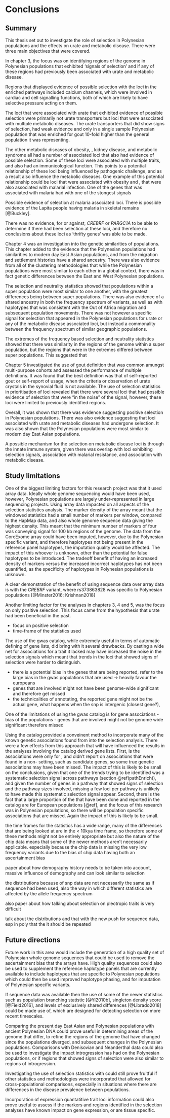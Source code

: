 # Conclusions 

## Summary

This thesis set out to investigate the role of selection in Polynesian populations and the effects on urate and metabolic disease. There were three main objectives that were covered. 


<!-- Chapter \@ref(selectionResults): "Positive Selection in Polynesian Populations" aims to discover and characterise regions that have undergone selection in Polynesian populations. The specific aims for this chapter were:  -->
<!-- - Investigate regions that are under selection in the Polynesian populations -->
<!-- - Investigate regions previously associated with urate, \gls{t2d}, obesity, kidney disease, and metabolic syndrome for signatures of selection -->


In chapter 3, the focus was on identifying regions of the genome in Polynesian populations that exhibited 'signals of selection' and if any of these regions had previously been associated with urate and metabolic disease. 

Regions that displayed evidence of possible selection with the loci in the enriched pathways included calcium channels, which were involved in cardiac and cell signalling functions, both of which are likely to have selective pressure acting on them.

The loci that were associated with urate that exhibited evidence of possible selection were primarily not urate transporters but loci that were associated with multiple metabolic diseases. The urate transporters that did show signs of selection, had weak evidence and only in a single sample Polynesian population that was enriched for gout 10-fold higher than the general population it was representing.

The other metabolic diseases of obesity, \gls{t2d}, kidney disease, and metabolic syndrome all had a number of associated loci that also had evidence of possible selection. Some of these loci were associated with multiple traits, and also had an immunicological function. This points to a potential relationship of these loci being influenced by pathogenic challenge, and as a result also influence the metabolic diseases. One example of this potential relationship could be loci that were associated with obesity and \gls{t2d}, that were also associated with malarial infection. One of the genes that was associated with malaria had  with one of the stongest \gls{ihs} signals 

Possible evidence of selection at malaria associated loci. There is possible evidence of the Lapita people having malaria in skeletal remains [@Buckley].


There was no evidence, for or against, _CREBRF_ or _PARGC1A_ to be able to determine if there had been selection at these loci, and therefore no conclusions about these loci as 'thrifty genes' was able to be made.

<!-- - there was limited evidence of selection in metabolic disease -->
<!-- - For gout there was limited evidence of selection, where there was it was not in the main effect loci for gout (slc2a9/abgc2) or the urate transporters, except TON where it is possible it's due to the high gout proportion -->
<!-- - diabetes -->
<!-- - obesity -->
<!-- - metabolic syndrome -->
<!-- - kidney disease -->

<!-- Chapter \@ref(clustering): "Clustering of Selection Statistics" aims to investigate potential shared ancestry regions that are relevant to urate and metabolic disease. The aims for this chapter were: -->
<!-- - Determine if neutrality and selection tests can be used to group populations. -->
<!-- - Investigate genetic loci associated with gout, urate, \gls{t2d}, obesity, kidney disease, and metabolic syndrome and their potential shared selective histories. -->

Chapter 4 was an investigation into the genetic similarities of populations. This chapter added to the evidence that the Polynesian populations had similarities to modern day East Asian populations, and from the migration and settlement histories have a shared ancestry. There was also evidence from all of the clustering methodologies that while the Polynesian populations were most similar to each other in a global context, there was in fact genetic differences between the East and West Polynesian populations.

The selection and neutrality statistics showed that populations within a super population were most similar to one another, with the greatest differences being between super populations. There was also evidence of a shared ancestry in both the frequency spectrum of variants, as well as with haplotypes that was consistent with the Out of Africa migration and subsequent population movements. There was not however a specific signal for selection that appeared in the Polynesian populations for urate or any of the metabolic disease associated loci, but instead a commonality between the frequency spectrum of similar geographic populations. 

The extremes of the frequency based selection and neutrality statistics showed that there was similarity in the regions of the genome within a super population, but the regions that were in the extremes differed between super populations. This suggested that 




<!-- Chapter \@ref(selGwas): "Selection and Association Studies" aims to investigate the use of gout definition in genetic association studies, and the combination of selection statistics with \gls{gwas}. The specific aims for this chapter were: -->
<!-- - Test performance of gout definitions on \gls{gwas} -->
<!-- - Investigate the use of selection statistics in conjunction with \gls{gwas} -->


Chapter 5 investigated the use of gout definition that was common amungst multi-purpose cohorts and assessed the performance of multiple definitions. It was found that the best definition was that of self-reported gout or self-report of \gls{ult} usage, when the \gls{acr} criteria or observation of urate crystals in the synovial fluid is not available. The use of selection statistics in prioritisation of \gls{gwas} loci revealed that there were several loci that had possible evidence of selection that were "in the noise" of the \gls{gwas} signal, however, these loci were limited to previously identified regions.






Overall, it was shown that there was evidence suggesting positive selection in Polynesian populations. There was also evidence suggesting that loci associated with urate and metabolic diseases had undergone selection. It was also shown that the Polynesian populations were most similar to modern day East Asian populations.

A possible mechanism for the selection on metabolic disease loci is through the innate immune system, given there was overlap with loci exhibiting selection signals, association with malarial resistance, and association with metabolic disease.

<!-- summary of regions that were selected -->

<!-- was gout/urate and other diseases under selection? -->

<!-- need to bring in selection plus disease -->

<!-- - evidence of possbile selectoin across multiple loci associated with urate + MS -->
<!-- - but there was a lack of 'unified' signal for a particular trait -->
<!-- - consistent with other studies where for complex traits you don't need all loci to be selected -->
<!-- - the loci that did show signals also associated with multiple traits -->
<!-- - werent' specific to a praticular disease and many did also have associations with the immune system -->
<!-- - potential for a selective pressure to have come via immune system possibly even malaria -->


## Study limitations

One of the biggest limiting factors for this research project was that it used \gls{snp} array data. Ideally whole genome sequencing would have been used, however, Polynesian populations are largely under-represented in large sequencing projects. Using \gls{snp} array data impacted on all aspects of the selection statistics analysis. The marker density of the \gls{snp} array meant that the windowed statistics had a small number of markers per window, compared to the HapMap data, and also whole genome sequence data giving the highest density. This meant that the minimum number of markers of four was conveying signal for 100 kb regions of the genome. The data from the CoreExome \gls{snp} array could have been imputed, however, due to the Polynesian specific variant, and therefore haplotypes not being present in the reference panel haplotypes, the imputation quality would be affected. The impact of this whoever is unknown, other than the potential for false haplotypes to be introduced. The tradeoff benefit of having an increased density of markers versus the increased incorrect haplotypes has not been quantified, as the specificity of haplotypes in Polynesian populations is unknown.


A clear demonstration of the benefit of using sequence data over \gls{snp} array data is with the _CREBRF_ variant, where rs373863828 was specific to Polynesian populations [@Minster2016; Krishnan2018]

<!-- - chip data -->
<!-- - imputation -->
<!-- - phasing -->
<!--     - polynesians aren't in the 1kgp reference haplotypes -->
<!-- - filters -->
<!--     - QC filters -->
<!--     - HWE -->
<!--     - MAF -->

Another limiting factor for the analyses in chapters 3, 4 and 5, was the focus on only positive selection. This focus came from the hypothesis that urate had been beneficial in the past.
  
- focus on positive selection
- time-frame of the statistics used
    
The use of the gwas catalog, while extremely useful in terms of automatic defining of gene lists, did bring with it several drawbacks. By casting a wide net for associations for a trait it lacked may have increased the noise in the selection signals which meant that trends in the loci that showed signs of selection were harder to distinguish.

- there is a potential bias in the genes that are being reported, refer to the large bias in the gwas populations that are used -> heavily favour the europeans
- genes that are involved might not have been genome-wide significant and therefore get missed
- the technicalities of annotating, the reported gene might not be the actual gene, what happens when the snp is intergenic (closest gene?),  

    
One of the limitations of using the gwas catalog is for gene associations
- bias of the populations
- genes that are involved might not be genome wide significant therefore missed

Using the \gls{gwas} catalog provided a conveinent method to incorporate many of the known genetic associations found from \gls{gwas} into the selection analysis. There were a few effects from this approach that will have influenced the results in the analyses involving the \gls{gwas} catalog derived gene lists. First, is the associations were only for \gls{gwas}, and didn't report on associations that were found in a non-\gls{gwas} setting, such as candidate genes, so some true genetic associations may have been missed. The impact of this is likely to be small on the conclusions, given that one of the trends trying to be identified was a systematic selection signal across pathways (section \@ref(pathEnrich)), and given the number of genes in a pathway that showed signs of selection and the pathway sizes involved, missing a few loci per pathway is unlikely to have made this systematic selection signal appear. Second, there is the fact that a large proportion of the \gls{gwas} that have been done and reported in the \gls{gwas} catalog are for European populations [\@ref], and the focus of this research was in Polynesian populations, so there will be population specific associations that are missed. Again the impact of this is likely to be small.

the time frames for the statistics has a wide range, many of the differences that are being looked at are in the < 10kya time frame, so therefore some of these methods might not be entirely appropriate but also the nature of the chip data means that some of the newer methods aren't necessarily applicable. especially because the chip data is missing the very low frequency variants due to the bias of chip data having both an ascertainment bias

<!-- if it isn't selection, then what could explain the differences in the disease affections? -->

<!-- - bottlenecking -->
<!-- - migration -->
<!-- - admixture -->
<!-- - "drift" -->

paper about how demography history needs to be taken into account, massive influence of demography and can look similar to selection

the distributions because of snp data are not necessarily the same as if sequence had been used, also the way in which different statistics are affected by the allele frequency spectrum

also paper about how talking about selection on pleotropic traits is very difficult

talk about the distributions and that with the new push for sequence data, esp in poly that the it should be repeated

## Future directions

<!-- - use of sequence data -->
<!-- - use of statistics, such as PBS/SDS that have have a smaller time frame -->
<!-- - use cross population statistics with gwas -->
<!-- - use a meta-analysis approach for the selection statistics -->
<!-- - simulations to work out the best demographic model that applies to the Polynesian populations -->

Future work in this area would include the generation of a high quality set of Polynesian whole genome sequences that could be used to remove the ascertainment bias that the \gls{snp} arrays have. High quality sequences could also be used to supplement the reference haplotype panels that are currently available to include haplotypes that are specific to Polynesian populations which could then be used improved haplotype phasing, and for imputation of Polynesian specific variants.

If sequence data was available then the use of some of the newer statistics such as population branching statistic [@Yi2010b], singleton density score [@Field2016], and levels of exclusively shared differences [@Librado2018] could be made use of, which are designed for detecting selection on more recent timescales.

Comparing the present day East Asian and Polynesian populations with ancient Polynesian DNA could prove useful in determining areas of the genome that differ, to refine the regions of the genome that have changed since the populations diverged, and subsequent changes in the Polynesian populations. Comparisons with Denisovian and Neanderthal data could also be used to investigate the impact introgression has had on the Polynesian populations, or if regions that showed signs of selection were also similar to regions of introgression.

Investigating the use of selection statistics with \gls{gwas} could still prove fruitful if other statistics and methodologies were incorporated that allowed for cross-populational comparisons, especially in situations where there are differences in the disease prevalence between populations.

Incorporation of expression quantatitive trait loci information could also prove useful to assess if the markers and regions identified in the selection analyses have known impact on gene expression, or are tissue specific.

